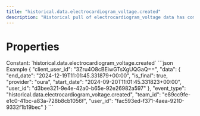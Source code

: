 ```yaml
---
title: "historical.data.electrocardiogram_voltage.created"
description: "Historical pull of electrocardiogram_voltage data has completed and you can now pull data for this resource."
---
```

# Properties
<ResponseField name="event_type" type="const string" required="true">
Constant: `historical.data.electrocardiogram_voltage.created`
</ResponseField>
<ResponseField name="team_id" type="string" required="true">
</ResponseField>
<ResponseField name="user_id" type="string" required="true">
</ResponseField>
<ResponseField name="client_user_id" type="string" required="true">
</ResponseField>
<ResponseField name="data" type="HistoricalDataCreated" required="true">
<Expandable title="HistoricalDataCreated" defaultOpen="true">
<ResponseField name="user_id" type="string" required="true">
</ResponseField>
<ResponseField name="start_date" type="string" required="true">
</ResponseField>
<ResponseField name="end_date" type="string" required="true">
</ResponseField>
<ResponseField name="is_final" type="boolean" required="true">
</ResponseField>
<ResponseField name="provider" type="string" required="true">
</ResponseField>
</Expandable>
</ResponseField>
<ResponseExample>
```json Example
{
  "client_user_id": "3Zru4O8cBEiwGTsXgUQGaQ==",
  "data": {
    "end_date": "2024-12-19T11:01:45.331879+00:00",
    "is_final": true,
    "provider": "oura",
    "start_date": "2024-09-20T11:01:45.331823+00:00",
    "user_id": "d3bee321-9e4e-42a0-b65e-92e26982a597"
  },
  "event_type": "historical.data.electrocardiogram_voltage.created",
  "team_id": "e89cc9fe-e1c0-41bc-a83a-728b8cb1056f",
  "user_id": "fac593ed-f371-4aea-9210-9332f1b19bec"
}
```
</ResponseExample>

